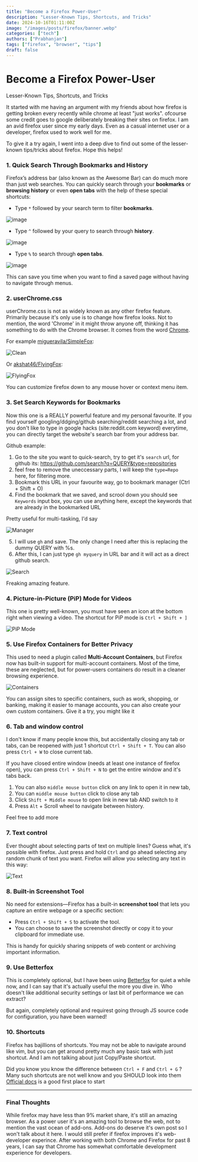 ```yaml
---
title: "Become a Firefox Power-User"
description: "Lesser-Known Tips, Shortcuts, and Tricks"
date: 2024-10-16T01:11:00Z
image: "/images/posts/firefox/banner.webp"
categories: ["tech"]
authors: ["Prabhanjan"]
tags: ["firefox", "browser", "tips"]
draft: false
---
```


# Become a Firefox Power-User

Lesser-Known Tips, Shortcuts, and Tricks

It started with me having an argument with my friends about how firefox is getting broken every recently while chrome at least "just works". ofcourse some credit goes to google deliberately breaking their sites on firefox. I am an avid firefox user since my early days. Even as a casual internet user or a developer, firefox used to work well for me.

To give it a try again, I went into a deep dive to find out some of the lesser-known tips/tricks about firefox. Hope this helps!

### 1. Quick Search Through Bookmarks and History

Firefox’s address bar (also known as the Awesome Bar) can do much more than just web searches. You can quickly search through your **bookmarks** or **browsing history** or even **open tabs** with the help of these special shortcuts:

- Type `*` followed by your search term to filter **bookmarks**.

![image](/images/posts/firefox/history.gif)

- Type `^` followed by your query to search through **history**.

![image](/images/posts/firefox/bookmarks.gif)

- Type `%` to search through **open tabs**.

![image](/images/posts/firefox/tabs.gif)

This can save you time when you want to find a saved page without having to navigate through menus.

### 2. userChrome.css

userChrome.css is not as widely known as any other firefox feature. Primarily because it's only use is to change how firefox looks. Not to mention, the word 'Chrome' in it might throw anyone off, thinking it has something to do with the Chrome browser. It comes from the word [Chrome](https://developer.mozilla.org/en-US/docs/Glossary/Chrome).

For example [migueravila/SimpleFox](https://github.com/migueravila/SimpleFox):

![Clean](https://github.com/migueravila/SimpleFox/blob/master/assets/oneline.png?raw=true)

Or [akshat46/FlyingFox](https://github.com/akshat46/FlyingFox):

![FlyingFox](https://github.com/akshat46/FlyingFox/raw/master/img/demo-hover.gif)

You can customize firefox down to any mouse hover or context menu item.

### 3. Set Search Keywords for Bookmarks

Now this one is a REALLY powerful feature and my personal favourite. If you find yourself googling/ddging/github searching/reddit searching a lot,
and you don't like to type in google hacks (site:reddit.com keyword) everytime, you can directly target the website's search bar from your address bar.

Github example:

1. Go to the site you want to quick-search, try to get it's `search` url, for github its: https://github.com/search?q=QUERY&type=repositories
2. feel free to remove the uneccessary parts, I will keep the `type=Repo` here, for filtering more.
3. Bookmark this URL in your favourite way, go to bookmark manager (Ctrl + Shift + O)
4. Find the bookmark that we saved, and scrool down you should see `Keywords` input box, you can use anything here, except the keywords that are already in the bookmarked URL

Pretty useful for multi-tasking, I'd say

![Manager](/images/posts/firefox/manager.png)

5. I will use `gh` and save. The only change I need after this is replacing the dummy QUERY with %s.
6. After this, I can just type `gh myquery` in URL bar and it will act as a direct github search.

![Search](/images/posts/firefox/search.png)

Freaking amazing feature.

### 4. Picture-in-Picture (PiP) Mode for Videos

This one is pretty well-known, you must have seen an icon at the bottom right when viewing a video. The shortcut for PiP mode is `Ctrl + Shift + ]`

![PiP Mode](/images/posts/firefox/PiP.png)

### 5. Use Firefox Containers for Better Privacy

This used to need a plugin called **Multi-Account Containers**, but Firefox now has built-in support for multi-account containers.
Most of the time, these are neglected, but for power-users containers do result in a cleaner browsing experience.

![Containers](/images/posts/firefox/containers.png)

You can assign sites to specific containers, such as work, shopping, or banking, making it easier to manage accounts, you can also create
your own custom containers. Give it a try, you might like it

### 6. Tab and window control

I don't know if many people know this, but accidentally closing any tab or tabs, can be reopened with just 1 shortcut `Ctrl + Shift + T`.
You can also press `Ctrl + W` to close current tab.

If you have closed entire window (needs at least one instance of firefox open), you can press `Ctrl + Shift + N` to get the entire window and it's tabs back.

1. You can also `middle mouse button` click on any link to open it in new tab,
2. You can `middle mouse button` click to close any tab
3. Click `Shift + Middle mouse` to open link in new tab AND switch to it
4. Press `Alt` + Scroll wheel to navigate between history.

Feel free to add more

### 7. Text control

Ever thought about selecting parts of text on multiple lines? Guess what, it's possible with firefox. Just press and hold `Ctrl` and go ahead selecting any random chunk
of text you want. Firefox will allow you selecting any text in this way:

![Text](/images/posts/firefox/text.png)

### 8. Built-in Screenshot Tool

No need for extensions—Firefox has a built-in **screenshot tool** that lets you capture an entire webpage or a specific section:

- Press `Ctrl + Shift + S` to activate the tool.
- You can choose to save the screenshot directly or copy it to your clipboard for immediate use.

This is handy for quickly sharing snippets of web content or archiving important information.

### 9. Use Betterfox

This is completely optional, but I have been using [Betterfox](https://github.com/yokoffing/Betterfox) for quiet a while now, and I can say that it's actually useful
the more you dive in. Who doesn't like additional security settings or last bit of performance we can extract?

But again, completely optional and requirest going through JS source code for configuration, you have been warned!

### 10. Shortcuts

Firefox has bajillions of shortcuts. You may not be able to navigate around like vim, but you can get around pretty much any basic task with just shortcut. And I am not talking about just Copy/Paste shortcut.

Did you know you know the difference between `Ctrl + F` and `Ctrl + G` ? Many such shortcuts are not well know and you SHOULD look into them [Official docs](https://support.mozilla.org/en-US/kb/keyboard-shortcuts-perform-firefox-tasks-quickly) is a good first place to start

---

### Final Thoughts

While firefox may have less than 9% market share, it's still an amazing browser. As a power user it's an amazing tool to browse the web, not to mention the vast ocean of add-ons.
Add-ons do deserve it's own post so I won't talk about it here. I would still prefer if firefox improves it's web-developer experince. After working with both Chrome and Firefox for
past 8 years, I can say that Chrome has somewhat comfortable development experience for developers.
